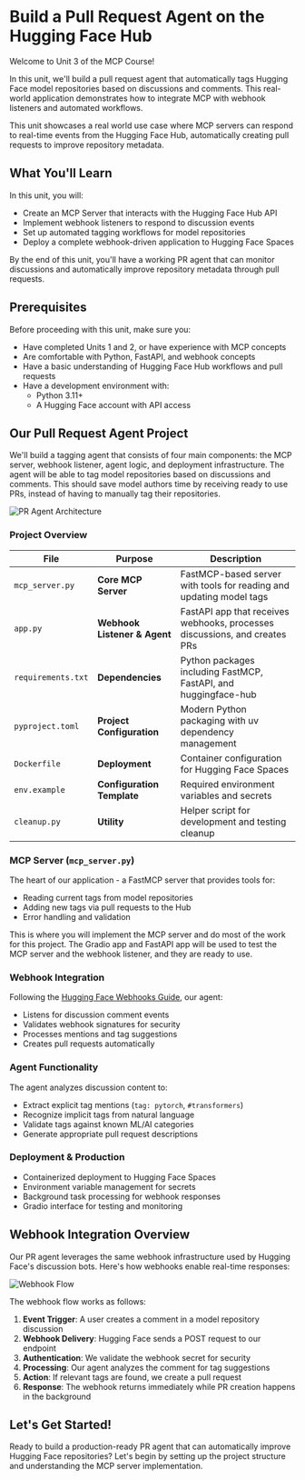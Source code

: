 # Build a Pull Request Agent on the Hugging Face Hub

Welcome to Unit 3 of the MCP Course! 

In this unit, we'll build a pull request agent that automatically tags Hugging Face model repositories based on discussions and comments. This real-world application demonstrates how to integrate MCP with webhook listeners and automated workflows.

<Tip>

This unit showcases a real world use case where MCP servers can respond to real-time events from the Hugging Face Hub, automatically creating pull requests to improve repository metadata.

</Tip>

## What You'll Learn

In this unit, you will:

- Create an MCP Server that interacts with the Hugging Face Hub API
- Implement webhook listeners to respond to discussion events
- Set up automated tagging workflows for model repositories
- Deploy a complete webhook-driven application to Hugging Face Spaces

By the end of this unit, you'll have a working PR agent that can monitor discussions and automatically improve repository metadata through pull requests.

## Prerequisites

Before proceeding with this unit, make sure you:

- Have completed Units 1 and 2, or have experience with MCP concepts
- Are comfortable with Python, FastAPI, and webhook concepts
- Have a basic understanding of Hugging Face Hub workflows and pull requests
- Have a development environment with:
  - Python 3.11+
  - A Hugging Face account with API access

## Our Pull Request Agent Project

We'll build a tagging agent that consists of four main components: the MCP server, webhook listener, agent logic, and deployment infrastructure. The agent will be able to tag model repositories based on discussions and comments. This should save model authors time by receiving ready to use PRs, instead of having to manually tag their repositories.

![PR Agent Architecture](https://huggingface.co/datasets/mcp-course/images/resolve/main/unit3/architecture.png)

### Project Overview

| File | Purpose | Description |
|------|---------|-------------|
| `mcp_server.py` | **Core MCP Server** | FastMCP-based server with tools for reading and updating model tags |
| `app.py` | **Webhook Listener & Agent** | FastAPI app that receives webhooks, processes discussions, and creates PRs |
| `requirements.txt` | **Dependencies** | Python packages including FastMCP, FastAPI, and huggingface-hub |
| `pyproject.toml` | **Project Configuration** | Modern Python packaging with uv dependency management |
| `Dockerfile` | **Deployment** | Container configuration for Hugging Face Spaces |
| `env.example` | **Configuration Template** | Required environment variables and secrets |
| `cleanup.py` | **Utility** | Helper script for development and testing cleanup |

### MCP Server (`mcp_server.py`)

The heart of our application - a FastMCP server that provides tools for:
- Reading current tags from model repositories
- Adding new tags via pull requests to the Hub
- Error handling and validation

This is where you will implement the MCP server and do most of the work for this project. The Gradio app and FastAPI app will be used to test the MCP server and the webhook listener, and they are ready to use.

### Webhook Integration

Following the [Hugging Face Webhooks Guide](https://huggingface.co/docs/hub/webhooks-guide-discussion-bot), our agent:
- Listens for discussion comment events
- Validates webhook signatures for security
- Processes mentions and tag suggestions
- Creates pull requests automatically

### Agent Functionality

The agent analyzes discussion content to:
- Extract explicit tag mentions (`tag: pytorch`, `#transformers`)
- Recognize implicit tags from natural language
- Validate tags against known ML/AI categories
- Generate appropriate pull request descriptions

### Deployment & Production

- Containerized deployment to Hugging Face Spaces
- Environment variable management for secrets
- Background task processing for webhook responses
- Gradio interface for testing and monitoring

## Webhook Integration Overview

Our PR agent leverages the same webhook infrastructure used by Hugging Face's discussion bots. Here's how webhooks enable real-time responses:

![Webhook Flow](https://huggingface.co/datasets/huggingface/documentation-images/resolve/main/hub/webhooks-guides/001-discussion-bot/webhook-creation.png)

The webhook flow works as follows:
1. **Event Trigger**: A user creates a comment in a model repository discussion
2. **Webhook Delivery**: Hugging Face sends a POST request to our endpoint
3. **Authentication**: We validate the webhook secret for security
4. **Processing**: Our agent analyzes the comment for tag suggestions
5. **Action**: If relevant tags are found, we create a pull request
6. **Response**: The webhook returns immediately while PR creation happens in the background

## Let's Get Started!

Ready to build a production-ready PR agent that can automatically improve Hugging Face repositories? Let's begin by setting up the project structure and understanding the MCP server implementation.

